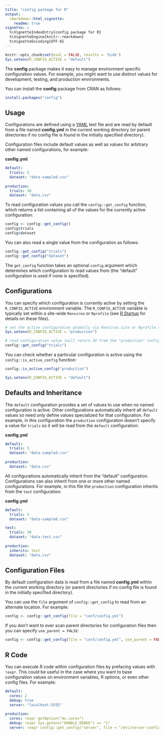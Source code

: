 ```yaml
---
title: "config package for R"
output: 
  rmarkdown::html_vignette:
    readme: true
vignette: >
  %\VignetteIndexEntry{config package for R}
  %\VignetteEngine{knitr::rmarkdown}
  %\VignetteEncoding{UTF-8}
---
```


```r
knitr::opts_chunk$set(eval = FALSE, results = 'hide')
Sys.setenv(R_CONFIG_ACTIVE = "default")
```

The **config** package makes it easy to manage environment specific configuration values. For example, you might want to use distinct values for development, testing, and production environments.

You can install the **config** package from CRAN as follows:

```r
install.packages("config")
```

## Usage

Configurations are defined using a [YAML](http://www.yaml.org/about.html) text file and are read by default from a file named **config.yml** in the current working directory (or parent directories if no config file is found in the initially specified directory).

Configuration files include default values as well as values for arbitrary other named configurations, for example:

**config.yml**

```yaml
default:
  trials: 5
  dataset: "data-sampled.csv"
  
production:
  trials: 30
  dataset: "data.csv"
```

To read configuration values you call the `config::get_config` function, which returns a list containing all of the values for the currently active configuration:

```r
config <- config::get_config()
config$trials
config$dataset
```

You can also read a single value from the configuration as follows:

```r
config::get_config("trials")
config::get_config("dataset")
```

The `get_config` function takes an optional `config` argument which determines which configuration to read values from (the "default" configuration is used if none is specified). 

## Configurations

You can specify which configuration is currently active by setting the `R_CONFIG_ACTIVE` environment variable. The `R_CONFIG_ACTIVE` variable is typically set within a site-wide `Renviron` or `Rprofile` (see [R Startup](https://stat.ethz.ch/R-manual/R-devel/library/base/html/Startup.html) for details on these files).

```r
# set the active configuration globally via Renviron.site or Rprofile.site
Sys.setenv(R_CONFIG_ACTIVE = "production")

# read configuration value (will return 30 from the "production" config)
config::get_config("trials")
```

You can check whether a particular configuration is active using the `config::is_active_config` function:

```r
config::is_active_config("production")
```

```r
Sys.setenv(R_CONFIG_ACTIVE = "default")
```

## Defaults and Inheritance

The `default` configuration provides a set of values to use when no named configuration is active. Other configurations automatically inherit all `default` values so need only define values specialized for that configuration. For example, in this configuration the `production` configuration doesn't specify a value for `trials` so it will be read from the `default` configuration:

**config.yml**

```yaml
default:
  trials: 5
  dataset: "data-sampled.csv"
  
production:
  dataset: "data.csv"
```

All configurations automatically inherit from the "default" configuration. Configurations can also inherit from one or more other named configurations. For example, in this file the `production` configuration inherits from the `test` configuration:

**config.yml**

```yaml
default:
  trials: 5
  dataset: "data-sampled.csv"

test:
  trials: 30
  dataset: "data-test.csv"
  
production:
  inherits: test
  dataset: "data.csv"
```

## Configuration Files

By default configuration data is read from a file named **config.yml** within the current working directory (or parent directories if no config file is found in the initially specified directory). 

You can use the `file` argument of `config::get_config` to read from an alternate location. For example:

```r
config <- config::get_config(file = "conf/config.yml")
```

If you don't want to ever scan parent directories for configuration files then you can specify `use_parent = FALSE`:

```r
config <- config::get_config(file = "conf/config.yml", use_parent = FALSE)
```

## R Code 

You can execute R code within configuration files by prefacing values with `!expr`. This could be useful in the case where you want to base configuration values on environment variables, R options, or even other config files. For example:

```yaml
default:
  cores: 2
  debug: true
  server: "localhost:5555"
   
production:
  cores: !expr getOption("mc.cores")
  debug: !expr Sys.getenv("ENABLE_DEBUG") == "1"
  server: !expr config::get_config("server", file = "/etc/server-config.yml")
```
